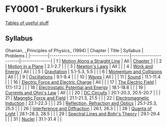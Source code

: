 = FY0001 - Brukerkurs i fysikk =

[[Tables of useful stuff]]

== Syllabus ==

Ohanian, _Principles of Physics_ (1994)
| Chapter | Title                                  | Syllabus             | Problems      |
|---------|----------------------------------------|----------------------|---------------|
| 1       | [[Motion Along a Straight Line]]       | All                  | [[Chapter 1]] |
| 2       | [[Motion in a Plane]]                  | 2.1-2.7              |               |
| 3       | [[Newton's Laws]]                      | All                  |               |
| 4       | [[Work and Energy]]                    | All                  |               |
| 5       | [[Gravitation]]                        | 5.1-5.3, 5.5         |               |
| 6       | [[Momentum and Collisions]]            | All                  |               |
| 9       | [[Oscillations]]                       | 9.1-9.4              |               |
| 10      | [[Waves]]                              | All                  |               |
| 11      | [[Sound]]                              | 11.1-11.4            |               |
| 16      | [[Electric Force and Electric Charge]] | All                  |               |
| 17      | [[The Electric Field]]                 | 17.1-17.2            |               |
| 18      | [[Electrostatic Potential and Energy]] | 18.1-18.6            |               |
| 19      | [[Currents and Ohm's Law]]             | All                  |               |
| 20      | [[DC Circuits]]                        | 20.1-20.3, 20.5-20.7 |               |
| 21      | [[Magnetic Force and Field]]           | 21.1-21.3, 21.5      |               |
| 22      | [[Electromagnetic Induction]]          | 22.1-22.3            |               |
| 25      | [[Reflection, Refraction and Optics]]  | 25.1-25.3, 25.5      |               |
| 26      | [[Interference and Diffraction]]       | 26.1, 26.3           |               |
| 28      | [[Quanta of Light]]                    | 28.1-28.3, 28.5      |               |
| 29      | [[Spectral Lines and Bohr's Theory]]   | 29.1-29.4            |               |
| 31      | [[Nuclei]]                             | 31.1-31.4            |               |
